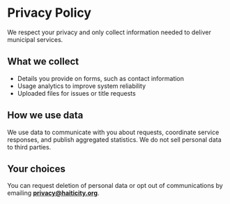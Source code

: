 # Privacy Policy

We respect your privacy and only collect information needed to deliver municipal services.

## What we collect

- Details you provide on forms, such as contact information
- Usage analytics to improve system reliability
- Uploaded files for issues or title requests

## How we use data

We use data to communicate with you about requests, coordinate service responses, and publish aggregated statistics. We do not sell personal data to third parties.

## Your choices

You can request deletion of personal data or opt out of communications by emailing **privacy@haiticity.org**.
